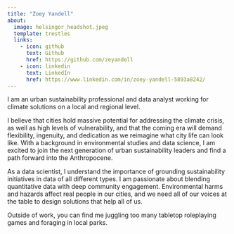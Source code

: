 ```yaml
---
title: "Zoey Yandell"
about:
  image: helsingor_headshot.jpeg
  template: trestles
  links:
    - icon: github
      text: Github
      href: https://github.com/zeyandell
    - icon: linkedin
      text: LinkedIn
      href: https://www.linkedin.com/in/zoey-yandell-5893a8242/
---
```


<!-- This content appears above the formatted about page content. -->

::: {#intro-heading}
I am an urban sustainability professional and data analyst working for climate solutions on a local and regional level.

I believe that cities hold massive potential for addressing the climate crisis, as well as high levels of vulnerability, and that the coming era will demand flexibility, ingenuity, and dedication as we reimagine what city life can look like. With a background in environmental studies and data science, I am excited to join the next generation of urban sustainability leaders and find a path forward into the Anthropocene.

As a data scientist, I understand the importance of grounding sustainability initiatives in data of all different types. I am passionate about blending quantitative data with deep community engagement. Environmental harms and hazards affect real people in our cities, and we need all of our voices at the table to design solutions that help all of us.

Outside of work, you can find me juggling too many tabletop roleplaying games and foraging in local parks.
:::

<!-- This content appears below the formatted about page content.  Add contact info -->
